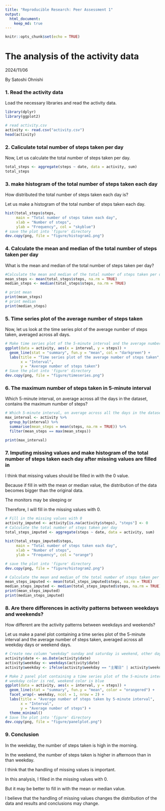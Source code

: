 ```yaml
---
title: "Reproducible Research: Peer Assessment 1"
output: 
  html_document:
    keep_md: true
---
```


```r
knitr::opts_chunk$set(echo = TRUE)
```

# The analysis of the activity data
2024/11/06

By Satoshi Ohnishi

### 1. Read the activity data 
Load the necessary libraries and read the activity data.

```r

library(dplyr)
library(ggplot2)

# read activity.csv
activity <- read.csv("activity.csv")
head(activity)
```


### 2. Caliculate total number of steps taken per day
Now, Let us calculate the total number of steps taken per day.
```r
total_steps <- aggregate(steps ~ date, data = activity, sum)
total_steps
```

### 3. make histogram of the total number of steps taken each day
How distributed the total number of steps taken each day is?

Let us make a histogram of the total number of steps taken each day.

```r
hist(total_steps$steps,
     main = "Total number of steps taken each day", 
     xlab = "Number of steps", 
     ylab = "Frequency", col = "skyblue")
# save the plot into 'figure' directory
dev.copy(png, file = "figure/histogram1.png")
```

### 4. Calculate the mean and median of the total number of steps taken per day
What is the mean and median of the total number of steps taken per day?

```r
#Calculate the mean and median of the total number of steps taken per day
mean_steps <- mean(total_steps$steps, na.rm = TRUE)
median_steps <- median(total_steps$steps, na.rm = TRUE)

# print mean
print(mean_steps)
# print median
print(median_steps)
```


### 5. Time series plot of the average number of steps taken
Now, let us look at the time series plot of the average number of steps taken, averaged across all days.

```r
# Make time series plot of the 5-minute interval and the average number of steps taken, averaged across all days
ggplot(data = activity, aes(x = interval, y = steps)) +
  geom_line(stat = "summary", fun.y = "mean", col = "darkgreen") +
  labs(title = "Time series plot of the average number of steps taken",
       x = "Interval",
       y = "Average number of steps taken")
# Save the plot into 'figure' directory
dev.copy(png, file = "figure/timeseries.png")
```


### 6. The maximum number of steps taken in 5-minute interval

Which 5-minute interval, on average across all the days in the dataset, contains the maximum number of steps?

```r
# Which 5-minute interval, on average across all the days in the dataset, contains the maximum number of steps?
max_interval <- activity %>% 
  group_by(interval) %>% 
  summarise(mean_steps = mean(steps, na.rm = TRUE)) %>% 
  filter(mean_steps == max(mean_steps))

print(max_interval)
```


### 7. Imputing missing values and make histogram of the total number of steps taken each day after missing values are filled in
I think that missing values should be filled in with the 0 value.

Because if fill in with the mean or median value, the distribution of the data becomes bigger than the original data.

The monitors may be sleeping or 

Therefore, I will fill in the missing values with 0.


```r
# Fill in the missing values with 0
activity_imputed <- activity[is.na(activity$steps), "steps"] <- 0
# Calculate the total number of steps taken per day
total_steps_imputed <- aggregate(steps ~ date, data = activity, sum)
  
hist(total_steps_imputed$steps,
     main = "Total number of steps taken each day", 
     xlab = "Number of steps", 
     ylab = "Frequency", col = "orange")

# save the plot into 'figure' directory
dev.copy(png, file = "figure/histogram2.png")

# Calculate the mean and median of the total number of steps taken per day
mean_steps_imputed <- mean(total_steps_imputed$steps, na.rm = TRUE)
median_steps_imputed <- median(total_steps_imputed$steps, na.rm = TRUE)
print(mean_steps_imputed)
print(median_steps_imputed)
```


### 8. Are there differences in activity patterns between weekdays and weekends?
How different are the activity patterns between weekdays and weekends?

Let us make a panel plot containing a time series plot of the 5-minute interval and the average number of steps taken, averaged across all weekday days or weekend days.

```r
# Create new column "weekday" sunday and saturday is weekend, other days are weekday
activity$date <- as.Date(activity$date)
activity$weekday <- weekdays(activity$date)
activity$weekday <- ifelse(activity$weekday == "土曜日" | activity$weekday == "日曜日", "weekend", "weekday")

# Make 2 panel plot containing a time series plot of the 5-minute interval and the average number of steps taken, averaged across all weekday days or weekend days
# weekday color is red, weekend color is blue
ggplot(data = activity, aes(x = interval, y = steps)) +
  geom_line(stat = "summary", fun.y = "mean", color = "orangered") +
  facet_wrap(~ weekday, ncol = 1, nrow = 2) +
  labs(title = "Average number of steps taken by 5-minute interval",
       x = "Interval",
       y = "Average number of steps") +
  theme_minimal()
# Save the plot into 'figure' directory
dev.copy(png, file = "figure/panelplot.png")
```

### 9. Conclusion

In the weekday, the number of steps taken is high in the morning.

In the weekend, the number of steps taken is higher in afternoon than in than weekday.

I think that the handling of missing values is important.

In this analysis, I filled in the missing values with 0.

But it may be better to fill in with the mean or median value.

I believe that the handling of missing values changes the distribution of the data and results and conclusions may change.
